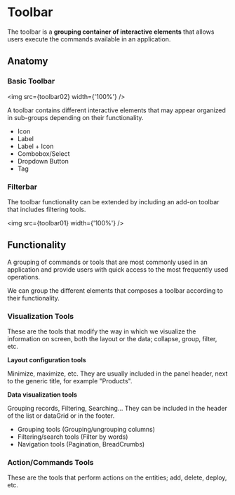 


<Meta title="UX Patterns/Patterns/Toolbar" />

# Toolbar

The toolbar is a **grouping container of interactive elements** that allows users execute the commands available in an application.


## Anatomy

### Basic Toolbar

<img src={toolbar02} width={'100%'} />

A toolbar contains different interactive elements that may appear organized in sub-groups depending on their functionality.

+  Icon
+  Label
+  Label + Icon
+  Combobox/Select
+  Dropdown  Button
+  Tag


### Filterbar

The toolbar functionality can be extended by including an add-on toolbar that includes filtering tools.

<img src={toolbar01} width={'100%'} />

## Functionality

A grouping of commands or tools that are most commonly used in an application and provide users with quick access to the most frequently used operations.

We can group the different elements that composes a toolbar according to their functionality. 

### Visualization Tools

These are the tools that modify the way in which we visualize the information on screen, both the layout or the data; collapse, group, filter, etc.

**Layout configuration tools** 

Minimize, maximize, etc. They are usually included in the panel header, next to the generic title, for example "Products".

**Data visualization tools**

Grouping records, Filtering, Searching... They can be included in the header of the list or dataGrid or in the footer.

- Grouping tools (Grouping/ungrouping columns) 
- Filtering/search tools (Filter by words) 
- Navigation tools (Pagination, BreadCrumbs) 


### Action/Commands Tools

These are the tools that perform actions on the entities; add, delete, deploy, etc.

